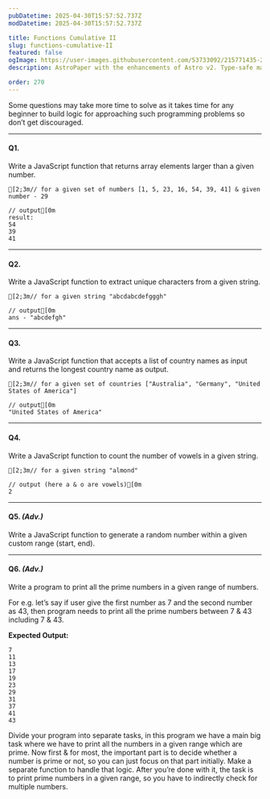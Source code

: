 ```yaml
---
pubDatetime: 2025-04-30T15:57:52.737Z
modDatetime: 2025-04-30T15:57:52.737Z

title: Functions Cumulative II
slug: functions-cumulative-II
featured: false
ogImage: https://user-images.githubusercontent.com/53733092/215771435-25408246-2309-4f8b-a781-1f3d93bdf0ec.png
description: AstroPaper with the enhancements of Astro v2. Type-safe markdown contents, bug fixes and better dev experience etc.

order: 270
---
```



<Admonition variant="note" title="note">
    Some questions may take more time to solve as it takes time for any beginner to build logic for approaching such programming problems 
    so don’t get discouraged.
</Admonition>

---

#### Q1.

Write a JavaScript function that returns array elements larger than a given number.

```ansi
[2;3m// for a given set of numbers [1, 5, 23, 16, 54, 39, 41] & given number - 29

// output[0m
result:
54
39
41
```
---

#### Q2.

Write a JavaScript function to extract unique characters from a given string.

```ansi
[2;3m// for a given string "abcdabcdefgggh" 

// output[0m
ans - "abcdefgh"
```
---

#### Q3.

Write a JavaScript function that accepts a list of country names as input and
returns the longest country name as output.

```ansi
[2;3m// for a given set of countries ["Australia", "Germany", "United States of America"]

// output[0m
"United States of America"
```
---

#### Q4.

Write a JavaScript function to count the number of vowels in a given string.

```ansi
[2;3m// for a given string "almond"

// output (here a & o are vowels)[0m
2
```

---

#### Q5. _(Adv.)_

Write a JavaScript function to generate a random number within a given custom range
(start, end).

---

#### Q6. _(Adv.)_

Write a program to print all the prime numbers in a given range of numbers.

For e.g. let’s say if user give the first number as 7 and the second number as 43, then program needs to print all the prime numbers between 
7 & 43 including 7 & 43.

**Expected Output:**

```ansi
7
11
13
17
19
23
29
31
37
41
43
```

<Admonition variant="hint" title="hint">
    Divide your program into separate tasks, in this program we have a main big task where we have to print all the numbers in a given 
    range which are prime. Now first & for most, the important part is to decide whether a number is prime or not, so you can 
    just focus on that part initially. Make a separate function to handle that logic. After you’re done with it, the task is to print prime numbers 
    in a given range, so you have to indirectly check for multiple numbers.
</Admonition>